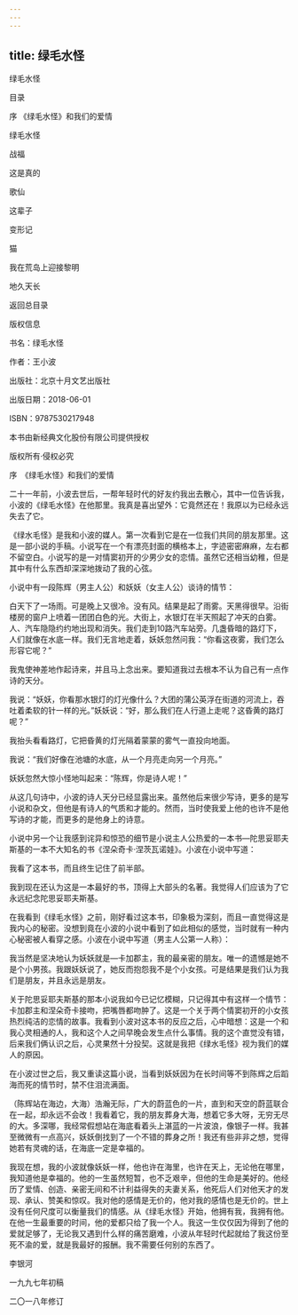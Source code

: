 ```yaml
---
---
---
```

title: 绿毛水怪
---

绿毛水怪

目录

序 《绿毛水怪》和我们的爱情

绿毛水怪

战福

这是真的

歌仙

这辈子

变形记

猫

我在荒岛上迎接黎明

地久天长

返回总目录





版权信息



书名：绿毛水怪

作者：王小波

出版社：北京十月文艺出版社

出版日期：2018-06-01

ISBN：9787530217948

本书由新经典文化股份有限公司提供授权

版权所有·侵权必究





序　《绿毛水怪》和我们的爱情





二十一年前，小波去世后，一帮年轻时代的好友约我出去散心，其中一位告诉我，小波的《绿毛水怪》在他那里。我真是喜出望外：它竟然还在！我原以为已经永远失去了它。

《绿水毛怪》是我和小波的媒人。第一次看到它是在一位我们共同的朋友那里。这是一部小说的手稿。小说写在一个有漂亮封面的横格本上，字迹密密麻麻，左右都不留空白。小说写的是一对情窦初开的少男少女的恋情。虽然它还相当幼稚，但是其中有什么东西却深深地拨动了我的心弦。

小说中有一段陈辉（男主人公）和妖妖（女主人公）谈诗的情节：

白天下了一场雨。可是晚上又很冷。没有风。结果是起了雨雾。天黑得很早。沿街楼房的窗户上喷着一团团白色的光。大街上，水银灯在半天照起了冲天的白雾。人、汽车隐隐约约地出现和消失。我们走到10路汽车站旁。几盏昏暗的路灯下，人们就像在水底一样。我们无言地走着，妖妖忽然问我：“你看这夜雾，我们怎么形容它呢？”

我鬼使神差地作起诗来，并且马上念出来。要知道我过去根本不认为自己有一点作诗的天分。

我说：“妖妖，你看那水银灯的灯光像什么？大团的蒲公英浮在街道的河流上，吞吐着柔软的针一样的光。”妖妖说：“好，那么我们在人行道上走呢？这昏黄的路灯呢？”

我抬头看看路灯，它把昏黄的灯光隔着蒙蒙的雾气一直投向地面。

我说：“我们好像在池塘的水底，从一个月亮走向另一个月亮。”

妖妖忽然大惊小怪地叫起来：“陈辉，你是诗人呢！”

从这几句诗中，小波的诗人天分已经显露出来。虽然他后来很少写诗，更多的是写小说和杂文，但他是有诗人的气质和才能的。然而，当时使我爱上他的也许不是他写诗的才能，而更多的是他身上的诗意。

小说中另一个让我感到诧异和惊恐的细节是小说主人公热爱的一本书—陀思妥耶夫斯基的一本不大知名的书《涅朵奇卡·涅茨瓦诺娃》。小波在小说中写道：

我看了这本书，而且终生记住了前半部。

我到现在还认为这是一本最好的书，顶得上大部头的名著。我觉得人们应该为了它永远纪念陀思妥耶夫斯基。

在我看到《绿毛水怪》之前，刚好看过这本书，印象极为深刻，而且一直觉得这是我内心的秘密。没想到竟在小波的小说中看到了如此相似的感觉，当时就有一种内心秘密被人看穿之感。小波在小说中写道（男主人公第一人称）：

我当然是坚决地认为妖妖就是—卡加郡主，我的最亲密的朋友。唯一的遗憾是她不是个小男孩。我跟妖妖说了，她反而抱怨我不是个小女孩。可是结果是我们认为我们是朋友，并且永远是朋友。

关于陀思妥耶夫斯基的那本小说我如今已记忆模糊，只记得其中有这样一个情节：卡加郡主和涅朵奇卡接吻，把嘴唇都吻肿了。这是一个关于两个情窦初开的小女孩热烈纯洁的恋情的故事。我看到小波对这本书的反应之后，心中暗想：这是一个和我心灵相通的人，我和这个人之间早晚会发生点什么事情。我的这个直觉没有错，后来我们俩认识之后，心灵果然十分投契。这就是我把《绿水毛怪》视为我们的媒人的原因。

在小波过世之后，我又重读这篇小说，当看到妖妖因为在长时间等不到陈辉之后蹈海而死的情节时，禁不住泪流满面。

（陈辉站在海边，大海）浩瀚无际，广大的蔚蓝色的一片，直到和天空的蔚蓝联合在一起，却永远不会改！我看着它，我的朋友葬身大海，想着它多大呀，无穷无尽的大。多深哪，我经常假想站在海底看着头上湛蓝的一片波浪，像银子一样。我甚至微微有一点高兴，妖妖倒找到了一个不错的葬身之所！我还有些非非之想，觉得她若有灵魂的话，在海底一定是幸福的。

我现在想，我的小波就像妖妖一样，他也许在海里，也许在天上，无论他在哪里，我知道他是幸福的。他的一生虽然短暂，也不乏艰辛，但他的生命是美好的。他经历了爱情、创造、亲密无间和不计利益得失的夫妻关系，他死后人们对他天才的发现、承认、赞美和惊叹。我对他的感情是无价的，他对我的感情也是无价的。世上没有任何尺度可以衡量我们的情感。从《绿毛水怪》开始，他拥有我，我拥有他。在他一生最重要的时间，他的爱都只给了我一个人。我这一生仅仅因为得到了他的爱就足够了，无论我又遇到什么样的痛苦磨难，小波从年轻时代起就给了我这份至死不渝的爱，就是我最好的报酬。我不需要任何别的东西了。

李银河

一九九七年初稿

二〇一八年修订

